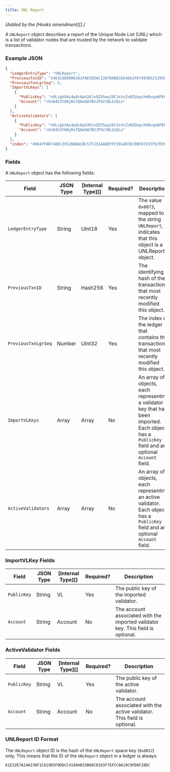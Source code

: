 ```yaml
---
title: UNL Report
---
```

_(Added by the \[Hooks amendment]\[].)_

A `UNLReport` object describes a report of the Unique Node List (UNL) which is a list of validator nodes that are trusted by the network to validate transactions.

### Example JSON

```json
{
  "LedgerEntryType": "UNLReport",
  "PreviousTxnID": "5463C6E08862A1FAE5EDAC12D70ADB16546A1F674930521295BC082494B62924",
  "PreviousTxnLgrSeq": 6,
  "ImportVLKeys": [
    {
      "PublicKey": "n9LigbVAi4pQc6pU2KJvQZV5wqJ8C3sVvZvBZUopchH8vqa6PEKy",
      "Account": "rUn84CUYbNjRoTQ6mSW7BVJPSVJNLb1QLo"
    }
  ],
  "ActiveValidators": [
    {
      "PublicKey": "n9LigbVAi4pQc6pU2KJvQZV5wqJ8C3sVvZvBZUopchH8vqa6PEKy",
      "Account": "rUn84CUYbNjRoTQ6mSW7BVJPSVJNLb1QLo"
    }
  ],
  "index": "49647F0D748DC3FE26BDACBC57F251AADEFFF391403EC9BF87C97F67E9977FB0"
}
```

### Fields

A `UNLReport` object has the following fields:

| Field               | JSON Type | \[Internal Type]\[] | Required? | Description                                                                                                                                         |
| ------------------- | --------- | ------------------- | --------- | --------------------------------------------------------------------------------------------------------------------------------------------------- |
| `LedgerEntryType`   | String    | UInt16              | Yes       | The value `0x0073`, mapped to the string `UNLReport`, indicates that this object is a UNLReport object.                                             |
| `PreviousTxnID`     | String    | Hash256             | Yes       | The identifying hash of the transaction that most recently modified this object.                                                                    |
| `PreviousTxnLgrSeq` | Number    | UInt32              | Yes       | The index of the ledger that contains the transaction that most recently modified this object.                                                      |
| `ImportVLKeys`      | Array     | Array               | No        | An array of objects, each representing a validator key that has been imported. Each object has a `PublicKey` field and an optional `Account` field. |
| `ActiveValidators`  | Array     | Array               | No        | An array of objects, each representing an active validator. Each object has a `PublicKey` field and an optional `Account` field.                    |

### ImportVLKey Fields

| Field       | JSON Type | \[Internal Type]\[] | Required? | Description                                                                     |
| ----------- | --------- | ------------------- | --------- | ------------------------------------------------------------------------------- |
| `PublicKey` | String    | VL                  | Yes       | The public key of the imported validator.                                       |
| `Account`   | String    | Account             | No        | The account associated with the imported validator key. This field is optional. |

### ActiveValidator Fields

| Field       | JSON Type | \[Internal Type]\[] | Required? | Description                                                               |
| ----------- | --------- | ------------------- | --------- | ------------------------------------------------------------------------- |
| `PublicKey` | String    | VL                  | Yes       | The public key of the active validator.                                   |
| `Account`   | String    | Account             | No        | The account associated with the active validator. This field is optional. |

### UNLReport ID Format

The `UNLReport` object ID is the hash of the `UNLReport` space key (`0x0052`) only. This means that the ID of the `UNLReport` object in a ledger is always:

```
61E32E7A24A238F1C619D5F9DDCC41A94B33B66C0163F7EFCC8A19C9FD6F28DC
```
